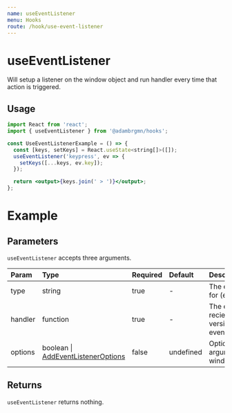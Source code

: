 ```yaml
---
name: useEventListener
menu: Hooks
route: /hook/use-event-listener
---
```



# useEventListener

Will setup a listener on the window object and run handler every time that
action is triggered.

## Usage

```jsx
import React from 'react';
import { useEventListener } from '@adambrgmn/hooks';

const UseEventListenerExample = () => {
  const [keys, setKeys] = React.useState<string[]>([]);
  useEventListener('keypress', ev => {
    setKeys([...keys, ev.key]);
  });

  return <output>{keys.join(' > ')}</output>;
};
```

# Example

<Playground>
  <UseEventListenerExample />
</Playground>

## Parameters

`useEventListener` accepts three arguments.

| Param   | Type                                                                               | Required | Default   | Description                                                            |
| :------ | :--------------------------------------------------------------------------------- | :------- | :-------- | :--------------------------------------------------------------------- |
| type    | string                                                                             | true     | -         | The event type to listen for (e.g. `scroll`, `keypress`)               |
| handler | function                                                                           | true     | -         | The event handler, recieving an untouched version of the emitted event |
| options | boolean \| [AddEventListenerOptions](https://github.com/WICG/EventListenerOptions) | false    | undefined | Options to provide as last arguments to window.addEventListener        |

## Returns

`useEventListener` returns nothing.
